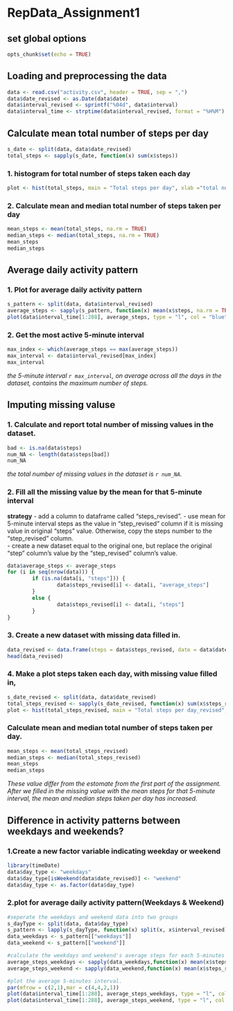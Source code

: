 RepData_Assignment1
========================================================
## set global options
```r
opts_chunk$set(echo = TRUE)
```
## Loading and preprocessing the data

```r
data <- read.csv("activity.csv", header = TRUE, sep = ",")
data$date_revised <- as.Date(data$date)
data$interval_revised <- sprintf("%04d", data$interval)
data$interval_time <- strptime(data$interval_revised, format = "%H%M")
```


## Calculate mean total number of steps per day
```r
s_date <- split(data, data$date_revised)
total_steps <- sapply(s_date, function(x) sum(x$steps))
```

### 1. histogram for total number of steps taken each day
```r
plot <- hist(total_steps, main = "Total steps per day", xlab ="total number of steps taken each day")
```

### 2. Calculate mean and median total number of steps taken per day
```r
mean_steps <- mean(total_steps, na.rm = TRUE)
median_steps <- median(total_steps, na.rm = TRUE)
mean_steps
median_steps
```


## Average daily activity pattern

### 1. Plot for average daily activity pattern
```r
s_pattern <- split(data, data$interval_revised) 
average_steps <- sapply(s_pattern, function(x) mean(x$steps, na.rm = TRUE))
plot(data$interval_time[1:288], average_steps, type = "l", col = "blue", main = "Average daily activity pattern", xlab = "interval", ylab = "Number of steps")
```

### 2. Get the most active 5-minute interval
```r
max_index <- which(average_steps == max(average_steps))
max_interval <- data$interval_revised[max_index]
max_interval
```
*the 5-minute interval `r max_interval`, on average across all the days in the dataset, contains the maximum number of steps.*


## Imputing missing valuse

### 1. Calculate and report total number of missing values in the dataset. 
```r
bad <- is.na(data$steps)
num_NA <- length(data$steps[bad])
num_NA
```
*the total number of missing values in the dataset is `r num_NA`.*

### 2. Fill all the missing value by the mean for that 5-minute interval
**strategy**
- add a column to dataframe called "steps_revised".
- use mean for 5-minute interval steps as the value in "step_revised" column if it is missing value in original "steps" value. Otherwise, copy the steps number to the "step_revised" column.  
- create a new dataset equal to the original one, but replace the original "step" column's value by the "step_revised" column's value.
```r
data$average_steps <- average_steps
for (i in seq(nrow(data))) {
        if (is.na(data[i, "steps"])) {
                data$steps_revised[i] <- data[i, "average_steps"]
        }
        else {
                data$steps_revised[i] <- data[i, "steps"]
        }
}
```

### 3. Create a new dataset with missing data filled in. 
```r
data_revised <- data.frame(steps = data$steps_revised, date = data$date, interval = data$interval)
head(data_revised)
```

### 4. Make a plot steps taken each day, with missing value filled in,
```r
s_date_revised <- split(data, data$date_revised)
total_steps_revised <- sapply(s_date_revised, function(x) sum(x$steps_revised, na.rm = TRUE))
plot <- hist(total_steps_revised, main = "Total steps per day_revised", xlab ="total number of steps taken each day_revised")
```

### Calculate mean and median total number of steps taken per day. 
```r
mean_steps <- mean(total_steps_revised)
median_steps <- median(total_steps_revised)
mean_steps
median_steps
```
*These value differ from the estomate from the first part of the assignment. After we filled in the missing value with the mean steps for that 5-minute interval, the mean and median steps taken per day has increased.*

## Difference in activity patterns between weekdays and weekends?
### 1.Create a new factor variable indicating weekday or weekend
```r
library(timeDate)
data$day_type <- "weekdays"
data$day_type[isWeekend(data$date_revised)] <- "weekend"
data$day_type <- as.factor(data$day_type)
```

### 2.plot for average daily activity pattern(Weekdays & Weekend)
```r
#seperate the weekdays and weekend data into two groups
s_dayType <- split(data, data$day_type)
s_pattern <- lapply(s_dayType, function(x) split(x, x$interval_revised))
data_weekdays <- s_pattern[["weekdays"]]
data_weekend <- s_pattern[["weekend"]]

#calculate the weekdays and weekend's average steps for each 5-minutes interval.
average_steps_weekdays <- sapply(data_weekdays,function(x) mean(x$steps_revised) )
average_steps_weekend <- sapply(data_weekend,function(x) mean(x$steps_revised) )

#plot the average 5-minutes interval.
par(mfrow = c(2,1),mar = c(4,4,2,1))
plot(data$interval_time[1:288], average_steps_weekdays, type = "l", col = "blue", main = "weekdays", xlab = "interval", ylab = "Number of steps")
plot(data$interval_time[1:288], average_steps_weekend, type = "l", col = "blue", main = "weekend", xlab = "interval", ylab = "Number of steps")
```




